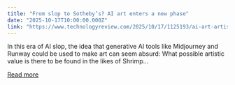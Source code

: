 ```yaml
---
title: "From slop to Sotheby’s? AI art enters a new phase"
date: "2025-10-17T10:00:00.000Z"
link: "https://www.technologyreview.com/2025/10/17/1125193/ai-art-artist-new-chapter/"
---
```


In this era of AI slop, the idea that generative AI tools like Midjourney and Runway could be used to make art can seem absurd: What possible artistic value is there to be found in the likes of Shrimp...

[Read more](https://www.technologyreview.com/2025/10/17/1125193/ai-art-artist-new-chapter/)
